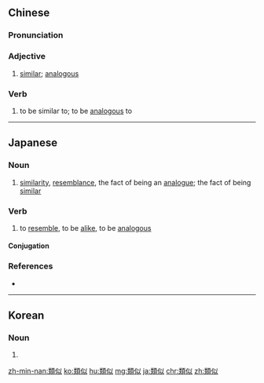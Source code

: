 {{also|类似}}
==Chinese==
{{zh-forms|s=类似}}

===Pronunciation===
{{zh-pron
|m=lèisì
|ma=Zh-lèisì.ogg
|c=leoi6 ci5
|mn=lūi-sū
|cat=a,v
}}

===Adjective===
{{zh-adj}}

# [[similar]]; [[analogous]]

===Verb===
{{zh-verb}}

# to be similar to; to be [[analogous]] to

{{zh-cat|Intermediate}}

----

==Japanese==
{{ja-kanjitab|るい|じ|yomi=on}}

===Noun===
{{ja-noun|るいじ}}

# [[similarity]], [[resemblance]], the fact of being an [[analogue]]; the fact of being [[similar]]

===Verb===
{{ja-verb-suru|tr=intrans|るいじ}}

# to [[resemble]], to be [[alike]], to be [[analogous]]

====Conjugation====
{{ja-suru|るいじ}}

===References===
* {{R:Shogakukan}}
----
==Korean==
{{ko-hanjatab}}

===Noun===
{{ko-noun|hj|hangeul=유사}}

# {{hanja form of|유사|[[similarity]]}}

[[zh-min-nan:類似]]
[[ko:類似]]
[[hu:類似]]
[[mg:類似]]
[[ja:類似]]
[[chr:類似]]
[[zh:類似]]